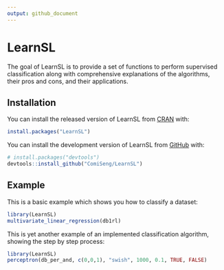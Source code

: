 ```yaml
---
output: github_document
---
```


# LearnSL

The goal of LearnSL is to provide a set of functions to perform supervised classification along with comprehensive explanations of the algorithms, their pros and cons, and their applications.

## Installation

You can install the released version of LearnSL from [CRAN](https://cran.r-project.org/) with:

``` r
install.packages("LearnSL")
```

You can install the development version of LearnSL from [GitHub](https://github.com/) with:

``` r
# install.packages("devtools")
devtools::install_github("ComiSeng/LearnSL")
```

## Example

This is a basic example which shows you how to classify a dataset:

```r
library(LearnSL)
multivariate_linear_regression(db1rl)
```

This is yet another example of an implemented classification algorithm, showing the step by step process:

```r
library(LearnSL)
perceptron(db_per_and, c(0,0,1), "swish", 1000, 0.1, TRUE, FALSE)
```
